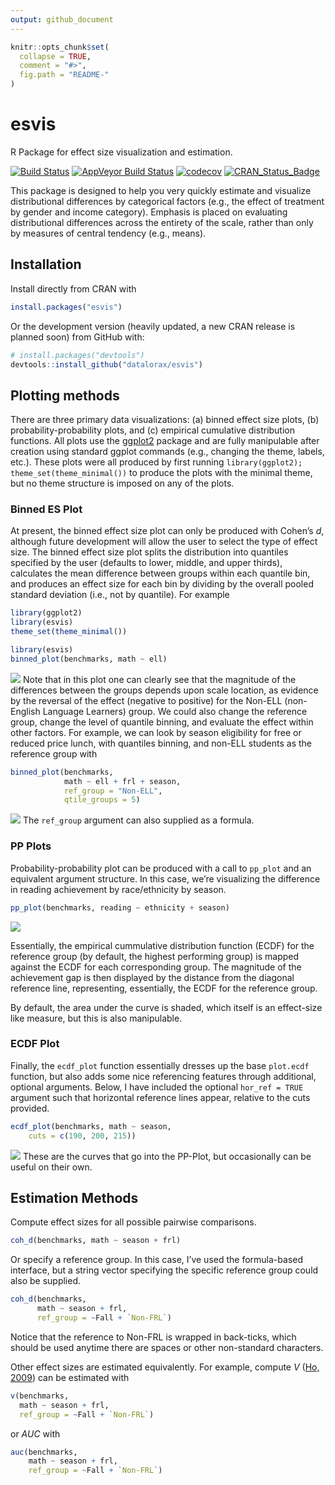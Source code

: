 ```yaml
---
output: github_document
---
```


<!-- README.md is generated from README.Rmd. Please edit that file -->

```r
knitr::opts_chunk$set(
  collapse = TRUE,
  comment = "#>",
  fig.path = "README-"
)
```

# esvis

R Package for effect size visualization and estimation.

[![Build Status](https://travis-ci.org/datalorax/esvis.svg?branch=master)](https://travis-ci.org/datalorax/esvis)
[![AppVeyor Build Status](https://ci.appveyor.com/api/projects/status/github/DJAnderson07/esvis?branch=master&svg=true)](https://ci.appveyor.com/project/DJAnderson07/esvis) 
[![codecov](https://codecov.io/gh/DJAnderson07/esvis/branch/master/graph/badge.svg)](https://codecov.io/gh/DJAnderson07/esvis)
[![CRAN_Status_Badge](http://www.r-pkg.org/badges/version/esvis)](https://cran.r-project.org/package=esvis)

This package is designed to help you very quickly estimate and visualize distributional differences by categorical factors (e.g., the effect of treatment by gender and income category). Emphasis is placed on evaluating distributional differences across the entirety of the scale, rather than only by measures of central tendency (e.g., means). 

## Installation

Install directly from CRAN with

```r
install.packages("esvis")
```

Or the development version (heavily updated, a new CRAN release is planned soon) from GitHub with:

```r
# install.packages("devtools")
devtools::install_github("datalorax/esvis")
```

## Plotting methods

There are three primary data visualizations: (a) binned effect size plots, (b) probability-probability plots, and (c) empirical cumulative distribution functions. All plots use the [ggplot2](http://ggplot2.tidyverse.org) package and are fully manipulable after creation using standard ggplot commands (e.g., changing the theme, labels, etc.). These plots were all produced by first running `library(ggplot2); theme_set(theme_minimal())` to produce the plots with the minimal theme, but no theme structure is imposed on any of the plots.

### Binned ES Plot
At present, the binned effect size plot can only be produced with Cohen's *d*, although future development will allow the user to select the type of effect size. The binned effect size plot splits the distribution into quantiles specified by the user (defaults to lower, middle, and upper thirds), calculates the mean difference between groups within each quantile bin, and produces an effect size for each bin by dividing by the overall pooled standard deviation (i.e., not by quantile). For example

```r
library(ggplot2)
library(esvis)
theme_set(theme_minimal())
```


```r
library(esvis)
binned_plot(benchmarks, math ~ ell)
```
![](https://github.com/datalorax/esvis/raw/master/docs/README-binned_plot1-1.png)
Note that in this plot one can clearly see that the magnitude of the differences between the groups depends upon scale location, as evidence by the reversal of the effect (negative to positive) for the Non-ELL (non-English Language Learners) group. We could also change the reference group, change the level of quantile binning, and evaluate the effect within other factors. For example, we can look by season eligibility for free or reduced price lunch, with quantiles binning, and non-ELL students as the reference group with 

```r
binned_plot(benchmarks, 
            math ~ ell + frl + season, 
            ref_group = "Non-ELL",
            qtile_groups = 5)
```
![](https://github.com/datalorax/esvis/raw/master/docs/README-binned_plot2-1.png)
The `ref_group` argument can also supplied as a formula.

### PP Plots
Probability-probability plot can be produced with a call to `pp_plot` and an equivalent argument structure. In this case, we're visualizing the difference in reading achievement by race/ethnicity by season. 

```r
pp_plot(benchmarks, reading ~ ethnicity + season)
```
![](https://github.com/datalorax/esvis/raw/master/docs/README-pp_plot1-1.png)

Essentially, the empirical cummulative distribution function (ECDF) for the reference group (by default, the highest performing group) is mapped against the ECDF for each corresponding group. The magnitude of the achievement gap is then displayed by the distance from the diagonal reference line, representing, essentially, the ECDF for the reference group. 

By default, the area under the curve is shaded, which itself is an effect-size like measure, but this is also manipulable. 

### ECDF Plot
Finally, the `ecdf_plot` function essentially dresses up the base `plot.ecdf` function, but also adds some nice referencing features through additional, optional arguments. Below, I have included the optional `hor_ref = TRUE` argument such that horizontal reference lines appear, relative to the cuts provided.

```r
ecdf_plot(benchmarks, math ~ season, 
	cuts = c(190, 200, 215))
```
![](https://github.com/datalorax/esvis/raw/master/docs/README-ecdf_plot-1.png)
These are the curves that go into the PP-Plot, but occasionally can be useful on their own.

## Estimation Methods
Compute effect sizes for all possible pairwise comparisons.

```r
coh_d(benchmarks, math ~ season + frl)
```

Or specify a reference group. In this case, I've used the formula-based interface, but a string vector specifying the specific reference group could also be supplied.


```r
coh_d(benchmarks, 
      math ~ season + frl, 
      ref_group = ~Fall + `Non-FRL`)
```

Notice that the reference to Non-FRL is wrapped in back-ticks, which should be used anytime there are spaces or other non-standard characters.


Other effect sizes are estimated equivalently. For example, compute *V* ([Ho, 2009](https://www.jstor.org/stable/40263526?seq=1#page_scan_tab_contents)) can be estimated with

```r
v(benchmarks, 
  math ~ season + frl, 
  ref_group = ~Fall + `Non-FRL`)
```

or *AUC* with

```r
auc(benchmarks, 
    math ~ season + frl, 
    ref_group = ~Fall + `Non-FRL`)
```

